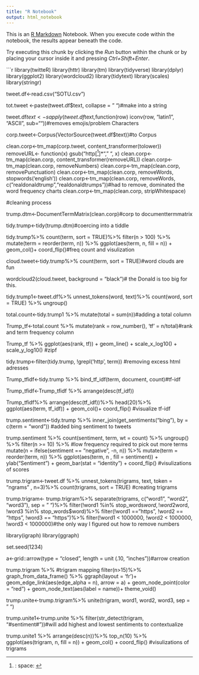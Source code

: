```yaml
---
title: "R Notebook"
output: html_notebook
---
```


This is an [R Markdown](http://rmarkdown.rstudio.com) Notebook. When you execute code within the notebook, the results appear beneath the code. 

Try executing this chunk by clicking the *Run* button within the chunk or by placing your cursor inside it and pressing *Ctrl+Shift+Enter*. 

```r
library(twitteR)
library(httr)
library(tm)
library(tidyverse)
library(dplyr)
library(ggplot2)
library(wordcloud2)
library(tidytext)
library(scales)
library(stringr)


tweet.df<-read.csv("SOTU.csv")


tot.tweet <-paste(tweet.df$text, collapse = " ")#make into a string

tweet.df$text <- sapply(tweet.df$text,function(row) iconv(row, "latin1", "ASCII", sub=""))#removes emojis/problem Characters


corp.tweet<-Corpus(VectorSource(tweet.df$text))#to Corpus

clean.corp<-tm_map(corp.tweet, content_transformer(tolower))
removeURL<- function(x) gsub("http[^[ : space: ]]*", " ", x)
clean.corp<-tm_map(clean.corp, content_transformer(removeURL))
clean.corp<-tm_map(clean.corp, removeNumbers)
clean.corp<-tm_map(clean.corp, removePunctuation)
clean.corp<-tm_map(clean.corp, removeWords, stopwords('english'))
clean.corp<-tm_map(clean.corp, removeWords, c("realdonaldtrump","realdonaldtrumps"))#had to remove, dominated the word frequency charts
clean.corp<-tm_map(clean.corp, stripWhitespace)

#cleaning process



trump.dtm<-DocumentTermMatrix(clean.corp)#corp to documenttermmatrix

tidy.trump<-tidy(trump.dtm)#coercing into a tiddle


tidy.trump%>%
  count(term, sort = TRUE)%>%
  filter(n > 100) %>%
  mutate(term = reorder(term, n)) %>%
  ggplot(aes(term, n, fill = n)) + 
  geom_col()+
  coord_flip()#freq count and visulization

cloud.tweet<-tidy.trump%>%
  count(term, sort = TRUE)#word clouds are fun

wordcloud2(cloud.tweet, background = "black")# the Donald is too big for this. 


tidy.trump1<-tweet.df%>%
  unnest_tokens(word, text)%>%
  count(word, sort = TRUE) %>%
  ungroup()

total.count<-tidy.trump1 %>%
  mutate(total = sum(n))#adding a total column

Trump_tf<-total.count %>%
  mutate(rank = row_number(), 'tf' = n/total)#rank and term frequency column

Trump_tf %>%
  ggplot(aes(rank, tf)) +
  geom_line() +
  scale_x_log10() +
  scale_y_log10()
#zipf

tidy.trump<-filter(tidy.trump, !grepl('http', term)) #removing excess html adresses 

Trump_tfidf<-tidy.trump %>%
  bind_tf_idf(term, document, count)#tf-idf

Trump_tfidf<-Trump_tfidf %>%
  arrange(desc(tf_idf))


Trump_tfidf%>%
  arrange(desc(tf_idf))%>%
  head(20)%>%
  ggplot(aes(term, tf_idf)) +
  geom_col()+
  coord_flip()
  #visualize tf-idf

trump.sentiment<-tidy.trump %>%
  inner_join(get_sentiments("bing"), by = c(term = "word"))
#added bing sentiment to tweets

trump.sentiment %>%
  count(sentiment, term, wt = count) %>%
  ungroup() %>%
  filter(n >= 10) %>% #low frequency required to pick out more terms
  mutate(n = ifelse(sentiment == "negative", -n, n)) %>%
  mutate(term = reorder(term, n)) %>%
  ggplot(aes(term, n , fill = sentiment)) +
  ylab("Sentiment") +
  geom_bar(stat = "identity") +
  coord_flip()
#visulizations of scores

trump.trigram<-tweet.df %>%
  unnest_tokens(trigrams, text, token = "ngrams" , n=3)%>%
  count(trigrams, sort = TRUE) #creating trigrams

trump.trigram<- trump.trigram%>%
  separate(trigrams, c("word1", "word2", "word3"), sep = " ")%>%
  filter(!word1 %in% stop_words$word, !word2 %in% stop_words$word, !word3 %in% stop_words$word)%>%
  filter(!word1 == "https", !word2 == "https", !word3 == "https")%>%
  filter(!word1 < 1000000, !word2 < 1000000, !word3 < 1000000)#the only way I figured out how to remove numbers


  



library(igraph)
library(ggraph)

set.seed(1234)

a<-grid::arrow(type = "closed", length = unit (.10, "inches"))#arrow creation

trump.trigram %>% #trigram mapping
  filter(n>15)%>%
  graph_from_data_frame() %>%
  ggraph(layout = 'fr')+
  geom_edge_link(aes(edge_alpha = n), arrow = a) +
  geom_node_point(color = "red") +
  geom_node_text(aes(label = name))+
  theme_void()


trump.unite<-trump.trigram%>%
  unite(trigram, word1, word2, word3, sep = " ")


trump.unite1<-trump.unite %>%
  filter(str_detect(trigram, "#sentiment#"))#will add highest and lowest sentiments to contextualize 



trump.unite1 %>%
  arrange(desc(n))%>%
  top_n(10) %>%
  ggplot(aes(trigram, n, fill = n)) +
  geom_col() +
  coord_flip()
#visulizations of trigrams


